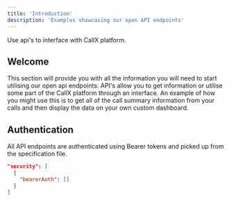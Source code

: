 ```yaml
---
title: 'Introduction'
description: 'Examples showcasing our open API endpoints'
---
```


<Note>
  Use api's to interface with CallX platform.
</Note>

## Welcome

This section will provide you with all the information you will need to start utilising our open api endpoints. API's allow you to get information or utilise some part of the CallX platform through an interface. An example of how you might use this is to get all of the call summary information from your calls and then display the data on your own custom dashboard.

## Authentication

All API endpoints are authenticated using Bearer tokens and picked up from the specification file.

```json
"security": [
  {
    "bearerAuth": []
  }
]
```
